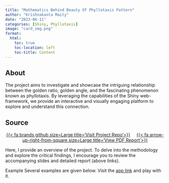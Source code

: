 ```yaml
---
title: "Mathematics Behind Beauty Of Phyllotaxis Pattern"
author: "Krishnakanta Maity"
date: "2023-06-11"
categories: [Shiny, Phyllotaxis]
image: "card_img.png"
format:
  html:
    toc: true
    toc-location: left
    toc-title: Content
---
```


## About
The project aims to investigate and showcase the intriguing relationship between the golden ratio, golden angle, and the fascinating phenomenon known as phyllotaxis. By leveraging the capabilities of the Shiny web-framework, we provide an interactive and visually engaging platform to explore and understand this connection.

## Source 

<div style="text-align: center;">
  [{{< fa brands github size=Large title='Visit Project Repo'>}}](https://github.com/iamkkmcmd/BeautyOfNature) &nbsp; &nbsp;
  [{{< fa arrow-up-right-from-square size=Large title='View PDF Report'>}}](https://iamkkm-cmd.shinyapps.io/BeautyOfNature/)
</div>

Here, I provide an overview of the project. To delve into the methodology and explore the critical findings, I encourage you to review the accompanying slides and detailed report (above links).

Example
Several examples are given below. Visit the [app link](https://iamkkm-cmd.shinyapps.io/BeautyOfNature/) and play with it.

